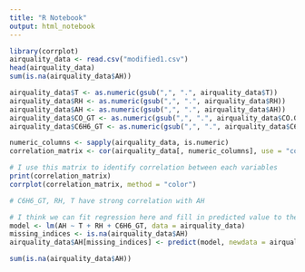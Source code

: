 ```yaml
---
title: "R Notebook"
output: html_notebook
---
```


```r
library(corrplot)
airquality_data <- read.csv("modified1.csv")
head(airquality_data)
sum(is.na(airquality_data$AH))

airquality_data$T <- as.numeric(gsub(",", ".", airquality_data$T))
airquality_data$RH <- as.numeric(gsub(",", ".", airquality_data$RH))
airquality_data$AH <- as.numeric(gsub(",", ".", airquality_data$AH))
airquality_data$CO_GT <- as.numeric(gsub(",", ".", airquality_data$CO.GT.))
airquality_data$C6H6_GT <- as.numeric(gsub(",", ".", airquality_data$C6H6.GT.))

numeric_columns <- sapply(airquality_data, is.numeric)
correlation_matrix <- cor(airquality_data[, numeric_columns], use = "complete.obs")

# I use this matrix to identify correlation between each variables
print(correlation_matrix)
corrplot(correlation_matrix, method = "color")

# C6H6_GT, RH, T have strong correlation with AH

# I think we can fit regression here and fill in predicted value to the NA cells
model <- lm(AH ~ T + RH + C6H6_GT, data = airquality_data)
missing_indices <- is.na(airquality_data$AH)
airquality_data$AH[missing_indices] <- predict(model, newdata = airquality_data[missing_indices,])

sum(is.na(airquality_data$AH))
```


